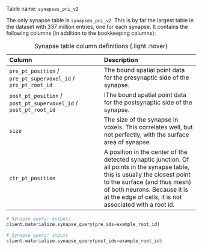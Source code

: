 Table name: `synapses_pni_v2`

The only synapse table is `synapses_pni_v2`. This is by far the largest table in the dataset with 337 million entries, one for each synapse.
It contains the following columns (in addition to the bookkeeping columns):

| Column | Description |
| :--- | :--- |
| `pre_pt_position` / `pre_pt_supervoxel_id` / `pre_pt_root_id` | The bound spatial point data for the presynaptic side of the synapse. |
| `post_pt_position` / `post_pt_supervoxel_id` / `post_pt_root_id` | IThe bound spatial point data for the postsynaptic side of the synapse. |
| `size` | The size of the synapse in voxels. This correlates well, but not perfectly, with the surface area of synapse. |
| `ctr_pt_position` | A position in the center of the detected synaptic junction. Of all points in the synapse table, this is usually the closest point to the surface (and thus mesh) of both neurons. Because it is at the edge of cells, it is not associated with a root id. |

: Synapse table column definitions {.light .hover}

```python
# Synapse query: outputs
client.materialize.synapse_query(pre_ids=example_root_id)

# Synapse query: inputs
client.materialize.synapse_query(post_ids=example_root_id)
```